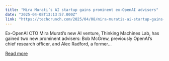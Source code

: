```yaml
---
title: "Mira Murati’s AI startup gains prominent ex-OpenAI advisers"
date: "2025-04-08T13:13:57.000Z"
link: "https://techcrunch.com/2025/04/08/mira-muratis-ai-startup-gains-prominent-ex-openai-advisers/"
---
```


Ex-OpenAI CTO Mira Murati&#8217;s new AI venture, Thinking Machines Lab, has gained two new prominent advisers: Bob McGrew, previously OpenAI&#8217;s chief research officer, and Alec Radford, a former...

[Read more](https://techcrunch.com/2025/04/08/mira-muratis-ai-startup-gains-prominent-ex-openai-advisers/)
